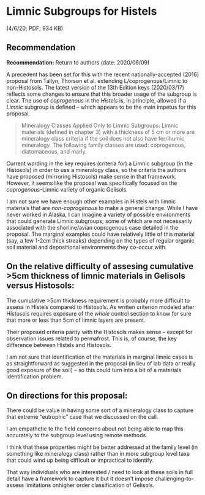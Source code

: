 # Limnic Subgroups for Histels 

(4/6/20; PDF; 934 KB)

## Recommendation

**Recommendation:** Return to authors (date: 2020/06/09)

A precedent has been set for this with the recent nationally-accepted (2016) proposal from Tallyn, Thorson et al. extending L/coprogenous/Limnic to non-Histosols. The latest version of the 13th Edition keys (2020/03/17) reflects some changes to ensure that this broader usage of the subgroup is clear. The use of _coprogenous_ in the _Histels_ is, in principle, allowed if a _Limnic_ subgroup is defined -- which appears to be the main impetus for this proposal.

> Mineralogy Classes Applied Only to Limnic Subgroups: 
> Limnic materials (defined in chapter 3) with a thickness of 5 cm or more are mineralogy class criteria if the soil does not also have ferrihumic mineralogy. The following family classes are used: coprogenous, diatomaceous, and marly. 

Current wording in the key requires (criteria for) a Limnic subgroup (in the Histosols) in order to use a mineralogy class, so the criteria the authors have proposed (mirroring Histosols) make sense in that framework. However, it seems like the proposal was specifically focused on the _coprogenous_-Limnic variety of organic Gelisols.

I am not sure we have enough other examples in Histels with limnic materials that are _non-coprogenous_ to make a general change. While I have never worked in Alaska, I can imagine a variety of possible environments that could generate Limnic subgroups; some of which are not necessarily associated with the shorline/avian coprogenous case detailed in the proposal. The marginal examples could have relatively little of this material (say, a few 1-2cm thick streaks) depending on the types of regular organic soil material and depositional environments they co-occur with. 

## On the relative difficulty of assesing cumulative >5cm thickness of limnic materials in Gelisols versus Histosols:

The cumulative >5cm thickness requirement is probably more difficult to assess in Histels compared to Histosols. As written criterion modeled after Histosols requires exposure of the _whole_ control section to know for sure that more or less than 5cm of limnic layers are present.

Their proposed criteria parity with the Histosols makes sense -- except for observation issues related to permafrost. This is, of course, the key difference between Histels and Histosols.

I am not sure that identification of the materials in marginal limnic cases is as straightforward as suggested in the proposal (in lieu of lab data or really good exposure of the soil) – so this could turn into a bit of a materials identification problem.

## On directions for this proposal:

There could be value in having some sort of a mineralogy class to capture that extreme “eutrophic” case that we discussed on the call. 

I am empathetic to the field concerns about not being able to map this accurately to the subgroup level using remote methods. 

I think that these properties might be better addressed at the family level (in something like mineralogy class) rather than in more subgroup level taxa that could wind up being difficult or impractical to identify.

That way individuals who are interested / need to look at these soils in full detail have a framework to capture it but it doesn’t impose challenging-to-assess limitations onhigher order classification of Gelisols. 
